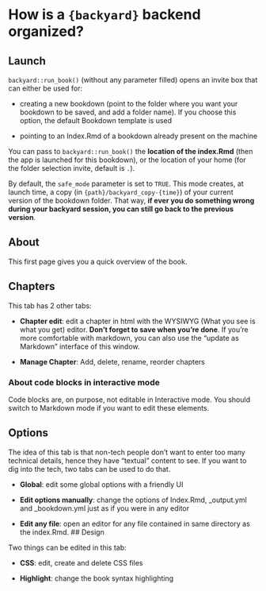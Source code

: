 # How is a `{backyard}` backend organized?

## Launch

`backyard::run_book()` (without any parameter filled) opens an invite box that can either be used for:

+ creating a new bookdown (point to the folder where you want your bookdown to be saved, and add a folder name). If you choose this option, the default Bookdown template is used

+ pointing to an Index.Rmd of a bookdown already present on the machine

You can pass to `backyard::run_book()` the **location of the index.Rmd** (then the app is launched for this bookdown), or the location of your home (for the folder selection invite, default is `.`). 

By default, the `safe_mode` parameter is set to `TRUE`. This mode creates, at launch time, a copy (in `{path}/backyard_copy-{time}`) of your current version of the bookdown folder. That way, **if ever you do something wrong during your backyard session, you can still go back to the previous version**.

## About

This first page gives you a quick overview of the book. 

## Chapters

This tab has 2 other tabs:

+ **Chapter edit**: edit a chapter in html with the WYSIWYG (What you see is what you get) editor. **Don't forget to save when you're done**. If you're more comfortable with markdown, you can also use the “update as Markdown” interface of this window.

+ **Manage Chapter**: Add, delete, rename, reorder chapters

### About code blocks in interactive mode

Code blocks are, on purpose, not editable in Interactive mode. You should switch to Markdown mode if you want to edit these elements. 

## Options

The idea of this tab is that non-tech people don't want to enter too many technical details, hence they have “textual” content to see. If you want to dig into the tech, two tabs can be used to do that.

+ **Global**: edit some global options with a friendly UI

+ **Edit options manually**: change the options of Index.Rmd, _output.yml and _bookdown.yml just as if you were in any editor

+ **Edit any file**: open an editor for any file contained in same directory as the index.Rmd. ## Design

Two things can be edited in this tab:

+ **CSS**: edit, create and delete CSS files

+ **Highlight**: change the book syntax highlighting
